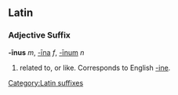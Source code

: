 ==Latin==
===Adjective Suffix===
'''-īnus''' ''m'', [[-ina|-īna]] ''f'', [[-inum|-īnum]] ''n''

#related to, or like. Corresponds to English [[-ine]].
[[Category:Latin suffixes]]